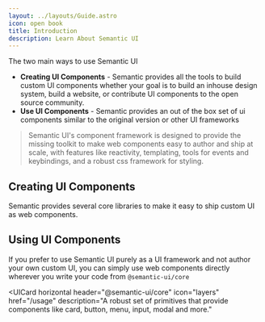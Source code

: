 ```yaml
---
layout: ../layouts/Guide.astro
icon: open book
title: Introduction
description: Learn About Semantic UI
---
```


The two main ways to use Semantic UI
* **Creating UI Components** - Semantic provides all the tools to build custom UI components whether your goal is to build an inhouse design system, build a website, or contribute UI components to the open source community.
* **Use UI Components** - Semantic provides an out of the box set of ui components similar to the original version or other UI frameworks

> Semantic UI's component framework is designed to provide the missing toolkit to make web components easy to author and ship at scale, with features like reactivity, templating, tools for events and keybindings, and a robust css framework for styling.


## Creating UI Components

Semantic provides several core libraries to make it easy to ship custom UI as web components.

<UICards two horizontal>
  <UICard horizontal
    header="@semantic-ui/component"
    icon="package"
    href="/components"
    description="A standardized system for creating UI with web components."
  ></UICard>
  <UICard horizontal
    header="@semantic-ui/templating"
    icon="table"
    href="/components"
    description="A reactive templating language that compiles to an AST for rendering your component."
  ></UICard>
  <UICard horizontal
    header="@semantic-ui/reactivity"
    icon="cpu"
    href="/components"
    description="A signals based reactivity library built for ease of use."
  ></UICard>
  <UICard horizontal
    header="@semantic-ui/query"
    icon="mouse-pointer"
    href="/query"
    description="A modern standards-based chainable DOM querying API built for the shadow DOM."
  ></UICard>
  <UICard horizontal
    header="@semantic-ui/utils"
    icon="tool"
    href="/api/utils"
    description="A collection of utility functions designed to make your code more human readable."
  ></UICard>
</UICards>


## Using UI Components

If you prefer to use Semantic UI purely as a UI framework and not author your own custom UI, you can simply use web components directly wherever you write your code from `@semantic-ui/core`

<UICard horizontal
  header="@semantic-ui/core"
  icon="layers"
  href="/usage"
  description="A robust set of primitives that provide components like card, button, menu, input, modal and more."
></UICard>

